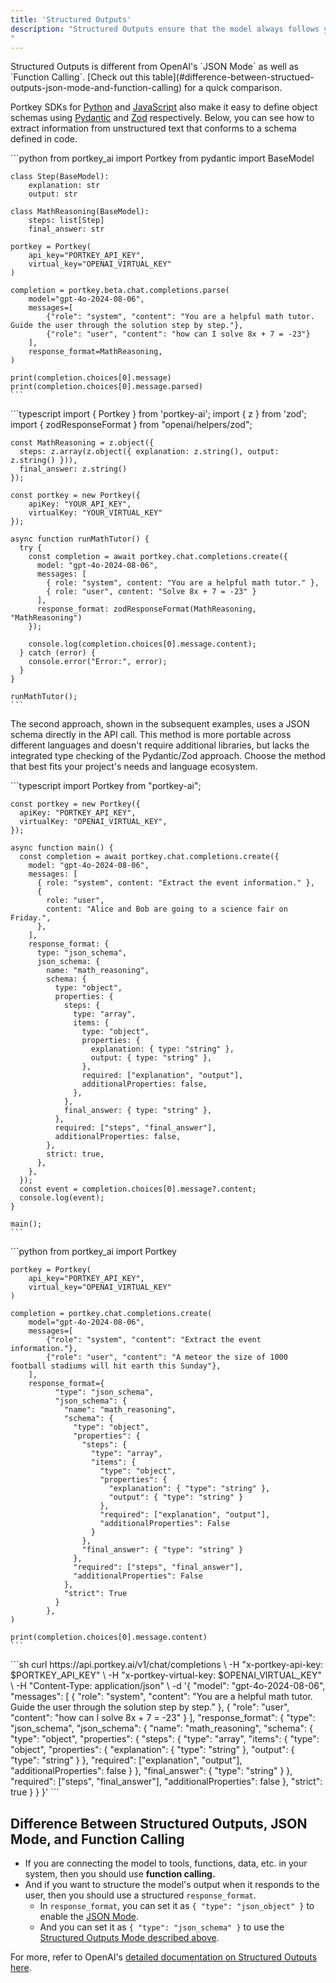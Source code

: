 ```yaml
---
title: 'Structured Outputs'
description: "Structured Outputs ensure that the model always follows your supplied [JSON schema](https://json-schema.org/overview/what-is-jsonschema). Portkey supports OpenAI's Structured Outputs feature out of the box with our SDKs & APIs.
"
---
```



<Note>
Structured Outputs is different from OpenAI's `JSON Mode` as well as `Function Calling`. [Check out this table](#difference-between-structued-outputs-json-mode-and-function-calling) for a quick comparison.
</Note>

Portkey SDKs for [Python](https://github.com/openai/openai-python/blob/main/helpers.md#structured-outputs-parsing-helpers) and [JavaScript](https://github.com/openai/openai-node/blob/master/helpers.md#structured-outputs-parsing-helpers) also make it easy to define object schemas using [Pydantic](https://docs.pydantic.dev/latest/) and [Zod](https://zod.dev/) respectively. Below, you can see how to extract information from unstructured text that conforms to a schema defined in code.

<Tabs>
  <Tab title="Pydantic with Python">
    ```python
    from portkey_ai import Portkey
    from pydantic import BaseModel

    class Step(BaseModel):
        explanation: str
        output: str

    class MathReasoning(BaseModel):
        steps: list[Step]
        final_answer: str

    portkey = Portkey(
        api_key="PORTKEY_API_KEY",
        virtual_key="OPENAI_VIRTUAL_KEY"
    )

    completion = portkey.beta.chat.completions.parse(
        model="gpt-4o-2024-08-06",
        messages=[
            {"role": "system", "content": "You are a helpful math tutor. Guide the user through the solution step by step."},
            {"role": "user", "content": "how can I solve 8x + 7 = -23"}
        ],
        response_format=MathReasoning,
    )

    print(completion.choices[0].message)
    print(completion.choices[0].message.parsed)
    ```
  </Tab>
  <Tab title="Zod with NodeJS">
    ```typescript
    import { Portkey } from 'portkey-ai';
    import { z } from 'zod';
    import { zodResponseFormat } from "openai/helpers/zod";

    const MathReasoning = z.object({
      steps: z.array(z.object({ explanation: z.string(), output: z.string() })),
      final_answer: z.string()
    });

    const portkey = new Portkey({
        apiKey: "YOUR_API_KEY",
        virtualKey: "YOUR_VIRTUAL_KEY"
    });

    async function runMathTutor() {
      try {
        const completion = await portkey.chat.completions.create({
          model: "gpt-4o-2024-08-06",
          messages: [
            { role: "system", content: "You are a helpful math tutor." },
            { role: "user", content: "Solve 8x + 7 = -23" }
          ],
          response_format: zodResponseFormat(MathReasoning, "MathReasoning")
        });

        console.log(completion.choices[0].message.content);
      } catch (error) {
        console.error("Error:", error);
      }
    }

    runMathTutor();
    ```
  </Tab>
</Tabs>

The second approach, shown in the subsequent examples, uses a JSON schema directly in the API call. This method is more portable across different languages and doesn't require additional libraries, but lacks the integrated type checking of the Pydantic/Zod approach. Choose the method that best fits your project's needs and language ecosystem.

<Tabs>
  <Tab title="NodeJS">
    ```typescript
    import Portkey from "portkey-ai";

    const portkey = new Portkey({
      apiKey: "PORTKEY_API_KEY",
      virtualKey: "OPENAI_VIRTUAL_KEY",
    });

    async function main() {
      const completion = await portkey.chat.completions.create({
        model: "gpt-4o-2024-08-06",
        messages: [
          { role: "system", content: "Extract the event information." },
          {
            role: "user",
            content: "Alice and Bob are going to a science fair on Friday.",
          },
        ],
        response_format: {
          type: "json_schema",
          json_schema: {
            name: "math_reasoning",
            schema: {
              type: "object",
              properties: {
                steps: {
                  type: "array",
                  items: {
                    type: "object",
                    properties: {
                      explanation: { type: "string" },
                      output: { type: "string" },
                    },
                    required: ["explanation", "output"],
                    additionalProperties: false,
                  },
                },
                final_answer: { type: "string" },
              },
              required: ["steps", "final_answer"],
              additionalProperties: false,
            },
            strict: true,
          },
        },
      });
      const event = completion.choices[0].message?.content;
      console.log(event);
    }

    main();
    ```
  </Tab>
  <Tab title="Python">
    ```python
    from portkey_ai import Portkey

    portkey = Portkey(
        api_key="PORTKEY_API_KEY",
        virtual_key="OPENAI_VIRTUAL_KEY"
    )

    completion = portkey.chat.completions.create(
        model="gpt-4o-2024-08-06",
        messages=[
            {"role": "system", "content": "Extract the event information."},
            {"role": "user", "content": "A meteor the size of 1000 football stadiums will hit earth this Sunday"},
        ],
        response_format={
              "type": "json_schema",
              "json_schema": {
                "name": "math_reasoning",
                "schema": {
                  "type": "object",
                  "properties": {
                    "steps": {
                      "type": "array",
                      "items": {
                        "type": "object",
                        "properties": {
                          "explanation": { "type": "string" },
                          "output": { "type": "string" }
                        },
                        "required": ["explanation", "output"],
                        "additionalProperties": False
                      }
                    },
                    "final_answer": { "type": "string" }
                  },
                  "required": ["steps", "final_answer"],
                  "additionalProperties": False
                },
                "strict": True
              }
            },
    )

    print(completion.choices[0].message.content)
    ```
  </Tab>
  <Tab title="REST API">
    ```sh
    curl https://api.portkey.ai/v1/chat/completions \
      -H "x-portkey-api-key: $PORTKEY_API_KEY" \
      -H "x-portkey-virtual-key: $OPENAI_VIRTUAL_KEY" \
      -H "Content-Type: application/json" \
      -d '{
        "model": "gpt-4o-2024-08-06",
        "messages": [
          {
            "role": "system",
            "content": "You are a helpful math tutor. Guide the user through the solution step by step."
          },
          {
            "role": "user",
            "content": "how can I solve 8x + 7 = -23"
          }
        ],
        "response_format": {
          "type": "json_schema",
          "json_schema": {
            "name": "math_reasoning",
            "schema": {
              "type": "object",
              "properties": {
                "steps": {
                  "type": "array",
                  "items": {
                    "type": "object",
                    "properties": {
                      "explanation": { "type": "string" },
                      "output": { "type": "string" }
                    },
                    "required": ["explanation", "output"],
                    "additionalProperties": false
                  }
                },
                "final_answer": { "type": "string" }
              },
              "required": ["steps", "final_answer"],
              "additionalProperties": false
            },
            "strict": true
          }
        }
      }'
    ```
  </Tab>
</Tabs>

## Difference Between Structured Outputs, JSON Mode, and Function Calling

* If you are connecting the model to tools, functions, data, etc. in your system, then you should use **function calling.**
* And if you want to structure the model's output when it responds to the user, then you should use a structured `response_format`.
  * In `response_format`, you can set it as `{ "type": "json_object" }` to enable the [JSON Mode](https://platform.openai.com/docs/guides/structured-outputs/json-mode).
  * And you can set it as `{ "type": "json_schema" }` to use the [Structured Outputs Mode described above](https://platform.openai.com/docs/guides/structured-outputs).

For more, refer to OpenAI's [detailed documentation on Structured Outputs here](https://platform.openai.com/docs/guides/structured-outputs/supported-schemas).
